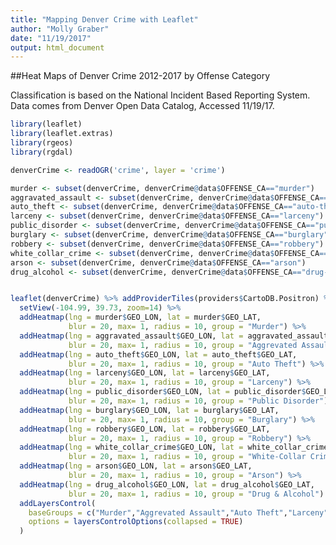 ```yaml
---
title: "Mapping Denver Crime with Leaflet"
author: "Molly Graber"
date: "11/19/2017"
output: html_document
---
```


##Heat Maps of Denver Crime 2012-2017 by Offense Category

Classification is based on the National Incident Based Reporting System. Data comes from Denver Open Data Catalog, Accessed 11/19/17.

```r
library(leaflet)
library(leaflet.extras)
library(rgeos)
library(rgdal)

denverCrime <- readOGR('crime', layer = 'crime')
```

```r
murder <- subset(denverCrime, denverCrime@data$OFFENSE_CA=="murder")
aggravated_assault <- subset(denverCrime, denverCrime@data$OFFENSE_CA=="aggravated-assault")
auto_theft <- subset(denverCrime, denverCrime@data$OFFENSE_CA=="auto-theft")
larceny <- subset(denverCrime, denverCrime@data$OFFENSE_CA=="larceny")
public_disorder <- subset(denverCrime, denverCrime@data$OFFENSE_CA=="public-disorder")
burglary <- subset(denverCrime, denverCrime@data$OFFENSE_CA=="burglary")
robbery <- subset(denverCrime, denverCrime@data$OFFENSE_CA=="robbery")
white_collar_crime <- subset(denverCrime, denverCrime@data$OFFENSE_CA=="white-collar-crime")
arson <- subset(denverCrime, denverCrime@data$OFFENSE_CA=="arson")
drug_alcohol <- subset(denverCrime, denverCrime@data$OFFENSE_CA=="drug-alcohol")


leaflet(denverCrime) %>% addProviderTiles(providers$CartoDB.Positron) %>%
  setView(-104.99, 39.73, zoom=14) %>%
  addHeatmap(lng = murder$GEO_LON, lat = murder$GEO_LAT,
             blur = 20, max= 1, radius = 10, group = "Murder") %>%
  addHeatmap(lng = aggravated_assault$GEO_LON, lat = aggravated_assault$GEO_LAT,
             blur = 20, max= 1, radius = 10, group = "Aggrevated Assault") %>%
  addHeatmap(lng = auto_theft$GEO_LON, lat = auto_theft$GEO_LAT,
             blur = 20, max= 1, radius = 10, group = "Auto Theft") %>%
  addHeatmap(lng = larceny$GEO_LON, lat = larceny$GEO_LAT,
             blur = 20, max= 1, radius = 10, group = "Larceny") %>%
  addHeatmap(lng = public_disorder$GEO_LON, lat = public_disorder$GEO_LAT,
             blur = 20, max= 1, radius = 10, group = "Public Disorder") %>%
  addHeatmap(lng = burglary$GEO_LON, lat = burglary$GEO_LAT,
             blur = 20, max= 1, radius = 10, group = "Burglary") %>%
  addHeatmap(lng = robbery$GEO_LON, lat = robbery$GEO_LAT,
             blur = 20, max= 1, radius = 10, group = "Robbery") %>%
  addHeatmap(lng = white_collar_crime$GEO_LON, lat = white_collar_crime$GEO_LAT,
             blur = 20, max= 1, radius = 10, group = "White-Collar Crime") %>%
  addHeatmap(lng = arson$GEO_LON, lat = arson$GEO_LAT,
             blur = 20, max= 1, radius = 10, group = "Arson") %>%
  addHeatmap(lng = drug_alcohol$GEO_LON, lat = drug_alcohol$GEO_LAT,
             blur = 20, max= 1, radius = 10, group = "Drug & Alcohol") %>%
  addLayersControl(
    baseGroups = c("Murder","Aggrevated Assault","Auto Theft","Larceny","Public Disorder","Burglary","Robbery","White-Collar Crime","Arson","Drug & Alcohol"),
    options = layersControlOptions(collapsed = TRUE)
  )

```
